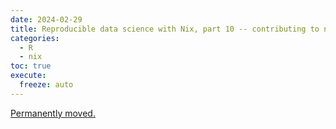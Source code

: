 ```yaml
---
date: 2024-02-29
title: Reproducible data science with Nix, part 10 -- contributing to nixpkgs
categories:
  - R
  - nix
toc: true
execute:
  freeze: auto
---
```


[Permanently moved.](../../posts/2024-02-29-nix_for_r_part_10.qmd)
